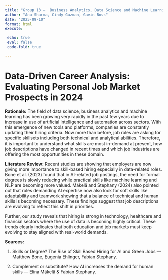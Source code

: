 ```yaml
---
title: "Group 13 –  Business Analytics, Data Science and Machine Learning Trends"
author: "Anu Sharma, Cindy Guzman, Gavin Boss" 
date: "2025-09-10"  
format: html  
execute:

 echo: true
 eval: false
 code-fold: true

---
```

# Data-Driven Career Analysis: Evaluating Personal Job Market Prospects in 2024

**Rationale:**
The field of data science, business analytics and machine learning
has been growing very rapidly in the past few years due to increase in
use of artificial intelligence and automation across sectors. With this
emergence of new tools and platforms, companies are constantly 
updating their hiring criteria. Now more than before, job roles are 
asking for specific skillsets including both technical and analytical 
abilities. Therefore, it is important to understand what skills are 
most in-demand at present, how job descriptions have changed in 
recent times and which job industries are offering the most opportunities
in these domain. 

**Literature Review:**
Recent studies are showing that employers are now giving more importance
to skill-based hiring especially in data-related roles. Bone et al. (2023)
found that in AI-related job postings, the need for formal degrees is 
slowly reducing while practical skills like machine learning and NLP are 
becoming more valued. Mäkelä and Stephany (2024) also pointed out that 
roles demanding AI expertise now also look for soft skills like 
adaptability and teamwork showing that a balance of technical and human
skills is becoming necessary. These findings suggest that job descriptions
are evolving to reflect this shift in priorities.

Further, our study reveals that hiring is strong in technology, 
healthcare and financial sectors where the use of data is becoming highly 
critical. These trends clearly indicates that both education and job markets
must keep evolving to stay aligned with real-world demands.

**Sources:**

1.	Skills or Degree? The Rise of Skill Based Hiring for AI and Green Jobs — Matthew Bone, Eugenia Ehlinger, Fabian Stephany.

2.	Complement or substitute? How AI increases the demand for human skills — Elina Mäkelä & Fabian Stephany.